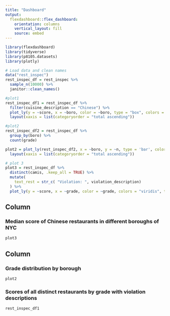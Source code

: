 ```yaml
---
title: "Dashboard"
output: 
  flexdashboard::flex_dashboard:
    orientation: columns
    vertical_layout: fill
    source: embed
---
```


```r
library(flexdashboard)
library(tidyverse)
library(p8105.datasets)
library(plotly)
```

```r
# Load data and clean names
data("rest_inspec")
rest_inspec_df = rest_inspec %>%
  sample_n(10000) %>%
  janitor::clean_names()
```

```r
#plot1 
rest_inspec_df1 = rest_inspec_df %>%
  filter(cuisine_description == "Chinese") %>%
  plot_ly(y = ~score, x = ~boro, color = ~boro, type = "box", colors = "viridis") %>%
  layout(xaxis = list(categoryorder = "total ascending"))
```

```r
#plot2
rest_inspec_df2 = rest_inspec_df %>%
  group_by(boro) %>%
  count(grade)

plot2 = plot_ly(rest_inspec_df2, x = ~boro, y = ~n, type = 'bar', color = ~grade, colors = "viridis") %>% layout(yaxis = list(title = 'Count', range = c(0,2000)), xaxis = list(title = 'Borough'), barmode = 'stack') %>%
  layout(xaxis = list(categoryorder = "total ascending"))
```

```r
# plot 3
plot3 = rest_inspec_df %>%
  distinct(camis, .keep_all = TRUE) %>%
  mutate(
    text_rest = str_c( "Violation: ", violation_description)
  ) %>%
  plot_ly(y = ~score, x = ~grade, color = ~grade, colors = "viridis", type = "scatter", text = ~text_rest)
```

Column {data-width=650}
-----------------------------------------------------------------------

### Median score of Chinese restaurants in different boroughs of NYC

```r
plot3
```

Column {data-width=350}
-----------------------------------------------------------------------

### Grade distribution by borough

```r
plot2
```

### Scores of all distinct restaurants by grade with violation descriptions

```r
rest_inspec_df1
```

